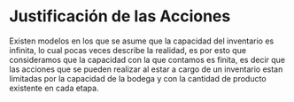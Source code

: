 # Justificación de las Acciones

 Existen modelos en los que se asume que la capacidad del inventario es infinita, lo cual pocas veces describe la realidad, es por esto que consideramos que la capacidad con la que contamos es finita, es decir que las acciones que se pueden realizar al estar a cargo de un inventario estan limitadas por la capacidad de la bodega y con la cantidad de producto existente en cada etapa. 
